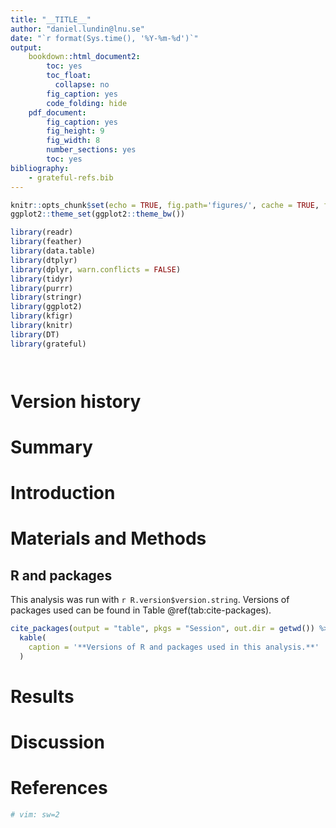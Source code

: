 ```yaml
---
title: "__TITLE__"
author: "daniel.lundin@lnu.se"
date: "`r format(Sys.time(), '%Y-%m-%d')`"
output:
    bookdown::html_document2:
        toc: yes
        toc_float:
          collapse: no
        fig_caption: yes
        code_folding: hide
    pdf_document:
        fig_caption: yes
        fig_height: 9
        fig_width: 8
        number_sections: yes
        toc: yes
bibliography:
    - grateful-refs.bib
---
```


```r
knitr::opts_chunk$set(echo = TRUE, fig.path='figures/', cache = TRUE, fig.width = 10)
ggplot2::theme_set(ggplot2::theme_bw())
```

```r
library(readr)
library(feather)
library(data.table)
library(dtplyr)
library(dplyr, warn.conflicts = FALSE)
library(tidyr)
library(purrr)
library(stringr)
library(ggplot2)
library(kfigr)
library(knitr)
library(DT)
library(grateful)
```

```r
```

```r
```

# Version history

# Summary

# Introduction

# Materials and Methods

## R and packages

This analysis was run with `r R.version$version.string`. Versions of packages used can be found in Table \@ref(tab:cite-packages).

```r
cite_packages(output = "table", pkgs = "Session", out.dir = getwd()) %>%
  kable(
    caption = '**Versions of R and packages used in this analysis.**'
  )
```

# Results

# Discussion

# References

```r
# vim: sw=2
```
